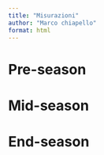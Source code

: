```yaml
---
title: "Misurazioni"
author: "Marco chiapello"
format: html
---
```


# Pre-season


# Mid-season


# End-season
